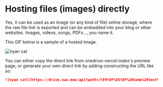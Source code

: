 # Hosting files (images) directly

Yes, it can be used as an image (or any kind of file) online storage, where the raw file link is exported and can be embedded into your blog or other websites. Images, videos, songs, PDFs..., you name it.

This GIF below is a sample of a hosted image.

![nyan cat](https://drive.swo.moe/api?path=/%F0%9F%A5%9F%20Some%20test%20files/nyancat.gif&raw=true)

You can either copy the direct link from onedrive-vercel-index's preview page, or generate your own direct link by adding constructing the URL like so:

```markdown
![nyan cat](https://drive.swo.moe/api?path=/%F0%9F%A5%9F%20Some%20test%20files/nyancat.gif&raw=true)
```

